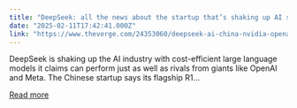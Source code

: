```yaml
---
title: "DeepSeek: all the news about the startup that’s shaking up AI stocks"
date: "2025-02-11T17:42:41.000Z"
link: "https://www.theverge.com/24353060/deepseek-ai-china-nvidia-openai"
---
```


DeepSeek is shaking up the AI industry with cost-efficient large language models it claims can perform just as well as rivals from giants like OpenAI and Meta. The Chinese startup says its flagship R1...

[Read more](https://www.theverge.com/24353060/deepseek-ai-china-nvidia-openai)

